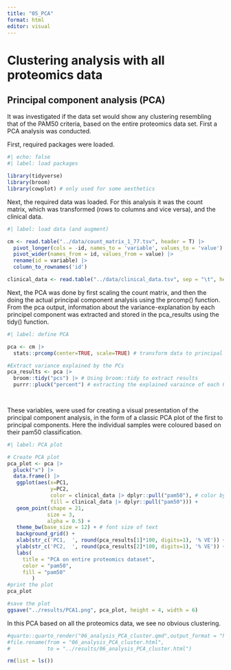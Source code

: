 ```yaml
---
title: "05_PCA"
format: html
editor: visual
---
```


# Clustering analysis with all proteomics data

## Principal component analysis (PCA)

It was investigated if the data set would show any clustering resembling that of the PAM50 criteria, based on the entire proteomics data set. First a PCA analysis was conducted.

First, required packages were loaded.

```r
#| echo: false
#| label: load packages

library(tidyverse)
library(broom)
library(cowplot) # only used for some aesthetics

```

Next, the required data was loaded. For this analysis it was the count matrix, which was transformed (rows to columns and vice versa), and the clinical data.

```r
#| label: load data (and augment)

cm <- read.table("../data/count_matrix_1_77.tsv", header = T) |>
  pivot_longer(cols = -id, names_to = 'variable', values_to = 'value') |>
  pivot_wider(names_from = id, values_from = value) |>
  rename(id = variable) |>
  column_to_rownames('id')

clinical_data <- read.table("../data/clinical_data.tsv", sep = "\t", header = T)
```

Next, the PCA was done by first scaling the count matrix, and then the doing the actual principal component analysis using the prcomp() function. From the pca output, information about the variance-explanation by each principel component was extracted and stored in the pca_results using the tidy() function.

```r
#| label: define PCA

pca <- cm |> 
  stats::prcomp(center=TRUE, scale=TRUE) # transform data to principal components

#Extract variance explained by the PCs
pca_results <- pca |>
  broom::tidy("pcs") |> # Using broom::tidy to extract results
  purrr::pluck("percent") # extracting the explained varaince of each PC

  
```

These variables, were used for creating a visual presentation of the principal component analysis, in the form of a classic PCA plot of the first to principal components. Here the individual samples were coloured based on their pam50 classification.

```r
#| label: PCA plot

# Create PCA plot
pca_plot <- pca |> 
  pluck("x") |> 
  data.frame() |> 
   ggplot(aes(x=PC1, 
              y=PC2, 
              color = clinical_data |> dplyr::pull("pam50"), # color by pam50 from clinical_data
              fill = clinical_data |> dplyr::pull("pam50"))) +
   geom_point(shape = 21,
             size = 3, 
             alpha = 0.5) +
   theme_bw(base_size = 12) + # font size of text
   background_grid() +
   xlab(str_c('PC1,  ', round(pca_results[1]*100, digits=1), '% VE')) + 
   ylab(str_c('PC2,  ', round(pca_results[2]*100, digits=1), '% VE')) +
   labs(
     title = "PCA on entire proteomics dataset",
     color = "pam50",
     fill = "pam50"
        )
#print the plot
pca_plot

#save the plot
ggsave("../results/PCA1.png", pca_plot, height = 4, width = 6)

```

In this PCA based on all the proteomics data, we see no obvious clustering.

```r
#quarto::quarto_render("06_analysis_PCA_cluster.qmd",output_format = "html",execute = T)
#file.rename(from = "06_analysis_PCA_cluster.html",
#            to = "../results/06_analysis_PCA_cluster.html")
```

```r
rm(list = ls())
```
